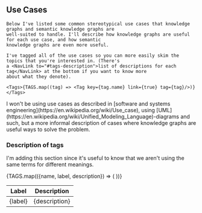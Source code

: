 
<Content>
    <h2 className="subtitle">Use Cases</h2>

    Below I've listed some common stereotypical use cases that knowledge graphs and semantic knowledge graphs are
    well-suited to handle. I'll describe how knowledge graphs are useful for each use case, and how semantic
    knowledge graphs are even more useful.

    I've tagged all of the use cases so you can more easily skim the topics that you're interested in. (There's
    a <NavLink to="#tags-description">list of descriptions for each tag</NavLink> at the bottom if you want to know more
    about what they denote).

    <Tags>{TAGS.map((tag) => <Tag key={tag.name} link={true} tag={tag}/>)}</Tags>
</Content>

<BusinessGuideUseCases/>

<AuthorNote title="On the term use case">
    I won't be using use cases as described in [software and systems
    engineering](https://en.wikipedia.org/wiki/Use_case), using
    [UML](https://en.wikipedia.org/wiki/Unified_Modeling_Language)-diagrams and such, but a more informal description of
    cases where knowledge graphs are useful ways to solve the problem.
</AuthorNote>

<Content id="tags-description">
    <h3 className="subtitle">Description of tags</h3>
    <p>I'm adding this section since it's useful to know that we aren't using the same terms for different meanings.</p>
    <table className="table is-striped is-">
        <thead>
        <tr>
            <th>Label</th>
            <th>Description</th>
        </tr>
        </thead>
        <tbody>
        {TAGS.map(({name, label, description}) => (
            <tr key={name}>
                <td>{label}</td>
                <td>{description}</td>
            </tr>
        ))}
        </tbody>
    </table>
</Content>